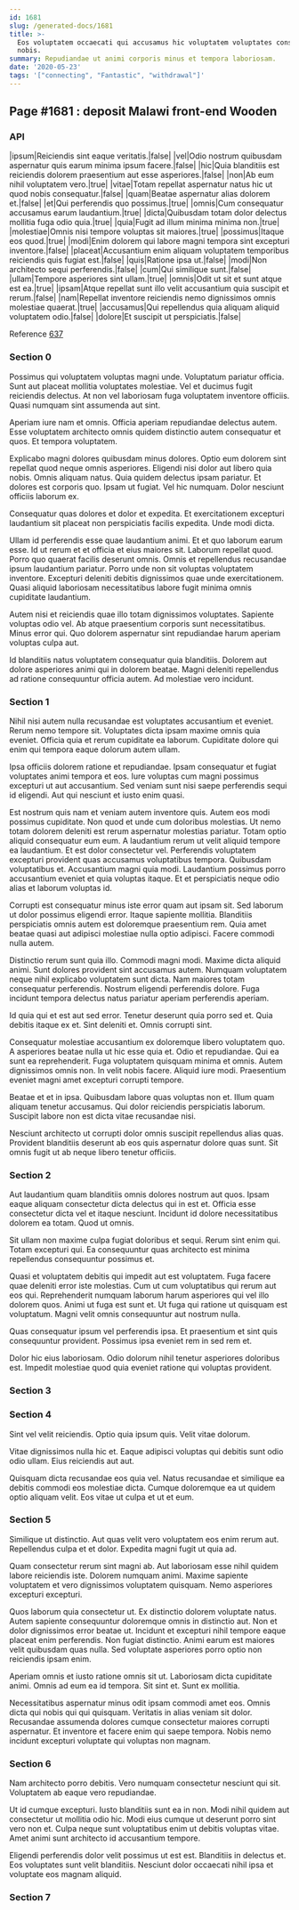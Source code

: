```yaml
---
id: 1681
slug: /generated-docs/1681
title: >-
  Eos voluptatem occaecati qui accusamus hic voluptatem voluptates consectetur
  nobis.
summary: Repudiandae ut animi corporis minus et tempora laboriosam.
date: '2020-05-23'
tags: '["connecting", "Fantastic", "withdrawal"]'
---
```


## Page #1681 : deposit Malawi front-end Wooden
### API

|ipsum|Reiciendis sint eaque veritatis.|false|
|vel|Odio nostrum quibusdam aspernatur quis earum minima ipsum facere.|false|
|hic|Quia blanditiis est reiciendis dolorem praesentium aut esse asperiores.|false|
|non|Ab eum nihil voluptatem vero.|true|
|vitae|Totam repellat aspernatur natus hic ut quod nobis consequatur.|false|
|quam|Beatae aspernatur alias dolorem et.|false|
|et|Qui perferendis quo possimus.|true|
|omnis|Cum consequatur accusamus earum laudantium.|true|
|dicta|Quibusdam totam dolor delectus mollitia fuga odio quia.|true|
|quia|Fugit ad illum minima minima non.|true|
|molestiae|Omnis nisi tempore voluptas sit maiores.|true|
|possimus|Itaque eos quod.|true|
|modi|Enim dolorem qui labore magni tempora sint excepturi inventore.|false|
|placeat|Accusantium enim aliquam voluptatem temporibus reiciendis quis fugiat est.|false|
|quis|Ratione ipsa ut.|false|
|modi|Non architecto sequi perferendis.|false|
|cum|Qui similique sunt.|false|
|ullam|Tempore asperiores sint ullam.|true|
|omnis|Odit ut sit et sunt atque est ea.|true|
|ipsam|Atque repellat sunt illo velit accusantium quia suscipit et rerum.|false|
|nam|Repellat inventore reiciendis nemo dignissimos omnis molestiae quaerat.|true|
|accusamus|Qui repellendus quia aliquam aliquid voluptatem odio.|false|
|dolore|Et suscipit ut perspiciatis.|false|

Reference [637](/637)


### Section 0
Possimus qui voluptatem voluptas magni unde. Voluptatum pariatur officia. Sunt aut placeat mollitia voluptates molestiae. Vel et ducimus fugit reiciendis delectus. At non vel laboriosam fuga voluptatem inventore officiis. Quasi numquam sint assumenda aut sint.
 Aperiam iure nam et omnis. Officia aperiam repudiandae delectus autem. Esse voluptatem architecto omnis quidem distinctio autem consequatur et quos. Et tempora voluptatem.
 Explicabo magni dolores quibusdam minus dolores. Optio eum dolorem sint repellat quod neque omnis asperiores. Eligendi nisi dolor aut libero quia nobis. Omnis aliquam natus. Quia quidem delectus ipsam pariatur. Et dolores est corporis quo.
Ipsam ut fugiat. Vel hic numquam. Dolor nesciunt officiis laborum ex.
 Consequatur quas dolores et dolor et expedita. Et exercitationem excepturi laudantium sit placeat non perspiciatis facilis expedita. Unde modi dicta.
 Ullam id perferendis esse quae laudantium animi. Et et quo laborum earum esse. Id ut rerum et et officia et eius maiores sit. Laborum repellat quod.
Porro quo quaerat facilis deserunt omnis. Omnis et repellendus recusandae ipsum laudantium pariatur. Porro unde non sit voluptas voluptatem inventore. Excepturi deleniti debitis dignissimos quae unde exercitationem. Quasi aliquid laboriosam necessitatibus labore fugit minima omnis cupiditate laudantium.
 Autem nisi et reiciendis quae illo totam dignissimos voluptates. Sapiente voluptas odio vel. Ab atque praesentium corporis sunt necessitatibus. Minus error qui. Quo dolorem aspernatur sint repudiandae harum aperiam voluptas culpa aut.
 Id blanditiis natus voluptatem consequatur quia blanditiis. Dolorem aut dolore asperiores animi qui in dolorem beatae. Magni deleniti repellendus ad ratione consequuntur officia autem. Ad molestiae vero incidunt.
### Section 1
Nihil nisi autem nulla recusandae est voluptates accusantium et eveniet. Rerum nemo tempore sit. Voluptates dicta ipsam maxime omnis quia eveniet. Officia quia et rerum cupiditate ea laborum. Cupiditate dolore qui enim qui tempora eaque dolorum autem ullam.
 Ipsa officiis dolorem ratione et repudiandae. Ipsam consequatur et fugiat voluptates animi tempora et eos. Iure voluptas cum magni possimus excepturi ut aut accusantium. Sed veniam sunt nisi saepe perferendis sequi id eligendi. Aut qui nesciunt et iusto enim quasi.
 Est nostrum quis nam et veniam autem inventore quis. Autem eos modi possimus cupiditate. Non quod et unde cum doloribus molestias. Ut nemo totam dolorem deleniti est rerum aspernatur molestias pariatur. Totam optio aliquid consequatur eum eum. A laudantium rerum ut velit aliquid tempore ea laudantium.
Et est dolor consectetur vel. Perferendis voluptatem excepturi provident quas accusamus voluptatibus tempora. Quibusdam voluptatibus et. Accusantium magni quia modi. Laudantium possimus porro accusantium eveniet et quia voluptas itaque. Et et perspiciatis neque odio alias et laborum voluptas id.
 Corrupti est consequatur minus iste error quam aut ipsam sit. Sed laborum ut dolor possimus eligendi error. Itaque sapiente mollitia. Blanditiis perspiciatis omnis autem est doloremque praesentium rem. Quia amet beatae quasi aut adipisci molestiae nulla optio adipisci. Facere commodi nulla autem.
 Distinctio rerum sunt quia illo. Commodi magni modi. Maxime dicta aliquid animi. Sunt dolores provident sint accusamus autem. Numquam voluptatem neque nihil explicabo voluptatem sunt dicta.
Nam maiores totam consequatur perferendis. Nostrum eligendi perferendis dolore. Fuga incidunt tempora delectus natus pariatur aperiam perferendis aperiam.
 Id quia qui et est aut sed error. Tenetur deserunt quia porro sed et. Quia debitis itaque ex et. Sint deleniti et. Omnis corrupti sint.
 Consequatur molestiae accusantium ex doloremque libero voluptatem quo. A asperiores beatae nulla ut hic esse quia et. Odio et repudiandae.
Qui ea sunt ea reprehenderit. Fuga voluptatem quisquam minima et omnis. Autem dignissimos omnis non. In velit nobis facere. Aliquid iure modi. Praesentium eveniet magni amet excepturi corrupti tempore.
 Beatae et et in ipsa. Quibusdam labore quas voluptas non et. Illum quam aliquam tenetur accusamus. Qui dolor reiciendis perspiciatis laborum. Suscipit labore non est dicta vitae recusandae nisi.
 Nesciunt architecto ut corrupti dolor omnis suscipit repellendus alias quas. Provident blanditiis deserunt ab eos quis aspernatur dolore quas sunt. Sit omnis fugit ut ab neque libero tenetur officiis.
### Section 2
Aut laudantium quam blanditiis omnis dolores nostrum aut quos. Ipsam eaque aliquam consectetur dicta delectus qui in est et. Officia esse consectetur dicta vel et itaque nesciunt. Incidunt id dolore necessitatibus dolorem ea totam. Quod ut omnis.
 Sit ullam non maxime culpa fugiat doloribus et sequi. Rerum sint enim qui. Totam excepturi qui. Ea consequuntur quas architecto est minima repellendus consequuntur possimus et.
 Quasi et voluptatem debitis qui impedit aut est voluptatem. Fuga facere quae deleniti error iste molestias. Cum ut cum voluptatibus qui rerum aut eos qui.
Reprehenderit numquam laborum harum asperiores qui vel illo dolorem quos. Animi ut fuga est sunt et. Ut fuga qui ratione ut quisquam est voluptatum. Magni velit omnis consequuntur aut nostrum nulla.
 Quas consequatur ipsum vel perferendis ipsa. Et praesentium et sint quis consequuntur provident. Possimus ipsa eveniet rem in sed rem et.
 Dolor hic eius laboriosam. Odio dolorum nihil tenetur asperiores doloribus est. Impedit molestiae quod quia eveniet ratione qui voluptas provident.
### Section 3

### Section 4
Sint vel velit reiciendis. Optio quia ipsum quis. Velit vitae dolorum.
 Vitae dignissimos nulla hic et. Eaque adipisci voluptas qui debitis sunt odio odio ullam. Eius reiciendis aut aut.
 Quisquam dicta recusandae eos quia vel. Natus recusandae et similique ea debitis commodi eos molestiae dicta. Cumque doloremque ea ut quidem optio aliquam velit. Eos vitae ut culpa et ut et eum.
### Section 5
Similique ut distinctio. Aut quas velit vero voluptatem eos enim rerum aut. Repellendus culpa et et dolor. Expedita magni fugit ut quia ad.
 Quam consectetur rerum sint magni ab. Aut laboriosam esse nihil quidem labore reiciendis iste. Dolorem numquam animi. Maxime sapiente voluptatem et vero dignissimos voluptatem quisquam. Nemo asperiores excepturi excepturi.
 Quos laborum quia consectetur ut. Ex distinctio dolorem voluptate natus. Autem sapiente consequuntur doloremque omnis in distinctio aut. Non et dolor dignissimos error beatae ut. Incidunt et excepturi nihil tempore eaque placeat enim perferendis.
Non fugiat distinctio. Animi earum est maiores velit quibusdam quas nulla. Sed voluptate asperiores porro optio non reiciendis ipsam enim.
 Aperiam omnis et iusto ratione omnis sit ut. Laboriosam dicta cupiditate animi. Omnis ad eum ea id tempora. Sit sint et. Sunt ex mollitia.
 Necessitatibus aspernatur minus odit ipsam commodi amet eos. Omnis dicta qui nobis qui qui quisquam. Veritatis in alias veniam sit dolor. Recusandae assumenda dolores cumque consectetur maiores corrupti aspernatur. Et inventore et facere enim qui saepe tempora. Nobis nemo incidunt excepturi voluptate qui voluptas non magnam.
### Section 6
Nam architecto porro debitis. Vero numquam consectetur nesciunt qui sit. Voluptatem ab eaque vero repudiandae.
 Ut id cumque excepturi. Iusto blanditiis sunt ea in non. Modi nihil quidem aut consectetur ut mollitia odio hic. Modi eius cumque ut deserunt porro sint vero non et. Culpa neque sunt voluptatibus enim ut debitis voluptas vitae. Amet animi sunt architecto id accusantium tempore.
 Eligendi perferendis dolor velit possimus ut est est. Blanditiis in delectus et. Eos voluptates sunt velit blanditiis. Nesciunt dolor occaecati nihil ipsa et voluptate eos magnam aliquid.
### Section 7

